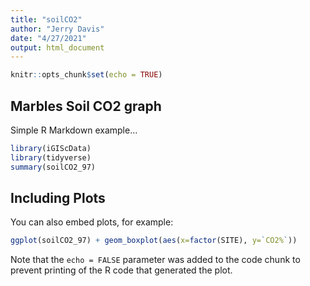 ```yaml
---
title: "soilCO2"
author: "Jerry Davis"
date: "4/27/2021"
output: html_document
---
```


```r
knitr::opts_chunk$set(echo = TRUE)
```

## Marbles Soil CO2 graph

Simple R Markdown example...

```r
library(iGIScData)
library(tidyverse)
summary(soilCO2_97)
```

## Including Plots

You can also embed plots, for example:

```r
ggplot(soilCO2_97) + geom_boxplot(aes(x=factor(SITE), y=`CO2%`))

```

Note that the `echo = FALSE` parameter was added to the code chunk to prevent printing of the R code that generated the plot.
